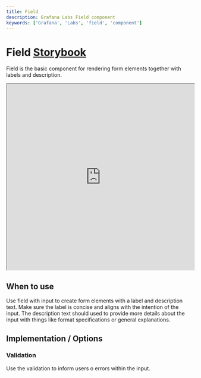 ```yaml
---
title: Field
description: Grafana Labs Field component
keywords: ['Grafana', 'Labs', 'field', 'component']
---
```



# Field <Badge text='ready' color='green'></Badge> <a href='https://developers.grafana.com/ui/latest/index.html?path=/story/forms-field--horizontal-layout' target='_blank' className='header-links'>Storybook <Icon name="external-link-alt"/> </a>

Field is the basic component for rendering form elements together with labels and description.

<iframe
  src="https://developers.grafana.com/ui/latest/index.html?path=/story/forms-field--horizontal-layout&full=1&shortcuts=false&singleStory=true"
  width="100%"
  height="500px"
></iframe>

## When to use
Use field with input to create form elements with a label and description text. Make sure the label is concise and aligns with the intention of the input. The description text should used to provide more details about the input with things like format specifications or general explanations.

## Implementation / Options

### Validation
Use the validation to inform users o errors within the input.

